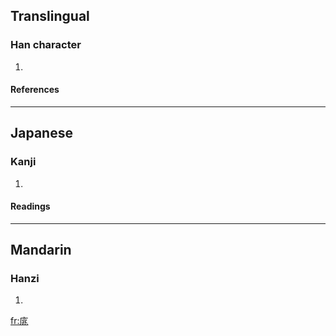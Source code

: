 ==Translingual==
===Han character===
{{Han char|rn=53|rad=广|as=06|sn=9|four=0021<sub>3</sub>|canj=戈中一人 (ILMO)}}
# {{defn|Han|sort=广06}}
====References====
{{Han ref|kx=0345.210|dkj=09308|dj=0655.100|hdz=20883.050|uh=5EA3|ud=24227|bh=CEB9|bd=52921}}
----
==Japanese==
===Kanji===
{{ja-kanji|grade=|rs=广06}}
# {{defn|Japanese}} 
====Readings====
{{ja-readings|on=[[てう]] (teu), [[でう]] (deu)|kun=}}
----
==Mandarin==
===Hanzi===
{{cmn-hanzi|pin=[[tiāo]] (tiao1)|wg=t'iao<sup>1</sup>}}
# {{defn|Mandarin}}

[[fr:庣]]